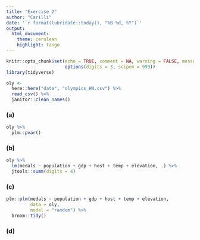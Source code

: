 ```yaml
---
title: "Exercise 2"
author: "Carilli"
date: '`r format(lubridate::today(), "%B %d, %Y")`'
output: 
  html_document:
    theme: cerulean
    highlight: tango
---
```


```r
knitr::opts_chunk$set(echo = TRUE, comment = NA, warning = FALSE, message = FALSE,
                      options(digits = 3, scipen = 999))
library(tidyverse)
```

```r
oly <- 
  here::here("data", "olympics_HW.csv") %>% 
  read_csv() %>% 
  janitor::clean_names() 
```

### (a)

```r
oly %>% 
  plm::pvar()
```


### (b)

```r
oly %>% 
  lm(medals ~ population + gdp + host + temp + elevation, .) %>% 
  jtools::summ(digits = 4)
```

### (c)

```r
plm::plm(medals ~ population + gdp + host + temp + elevation,
         data = oly,
         model = "random") %>%
  broom::tidy()
```


### (d)


